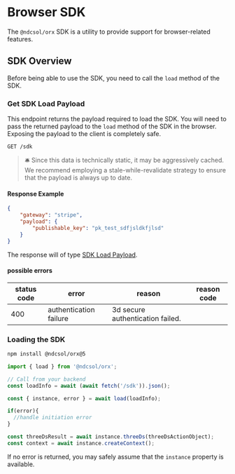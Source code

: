 # Browser SDK

The `@ndcsol/orx` SDK is a utility to provide support for browser-related features.  

## SDK Overview

Before being able to use the SDK, you need to call the `load` method of the SDK.  

### Get SDK Load Payload

This endpoint returns the payload required to load the SDK. You will need to pass the returned payload to the `load` method of the SDK in the browser. Exposing the payload to the client is completely safe. 


`GET /sdk`

> 🛎 Since this data is technically static, it may be aggressively cached. We recommend employing a stale-while-revalidate strategy to ensure that the payload is always up to date.

#### Response Example

```json filename="GET /sdk" copy
{
    "gateway": "stripe",
    "payload": {
        "publishable_key": "pk_test_sdfjsldkfjlsd"
    }
}
```
The response will of type [SDK Load Payload](/versions/v5/glossary#sdk-load-payload).

#### possible errors

| status code | error | reason | reason code |
|---|---|---|---|
| 400 | authentication failure | 3d secure authentication failed. | |

### Loading the SDK

```bash copy
npm install @ndcsol/orx@5
```

```ts copy
import { load } from '@ndcsol/orx';

// Call from your backend
const loadInfo = await (await fetch('/sdk')).json();

const { instance, error } = await load(loadInfo);

if(error){
  //handle initiation error
}

const threeDsResult = await instance.threeDs(threeDsActionObject);
const context = await instance.createContext();
```

If no error is returned, you may safely assume that the `instance` property is available. 

